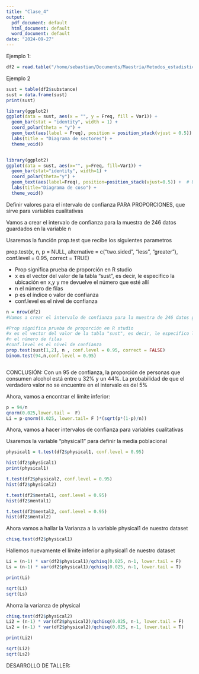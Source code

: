 ```yaml
---
title: "Clase_4"
output:
  pdf_document: default
  html_document: default
  word_document: default
date: "2024-09-27"
---
```


Ejemplo 1:

```r

df2 = read.table("/home/sebastian/Documents/Maestría/Metodos_estadisticos_av/Datos/HIPOTESIS.txt", header = TRUE, sep = ",")


```


Ejemplo 2
```r
sust = table(df2$substance)
sust = data.frame(sust)
print(sust)

library(ggplot2)
ggplot(data = sust, aes(x = "", y = Freq, fill = Var1)) +
  geom_bar(stat = "identity", width = 1) +
  coord_polar(theta = "y") +
  geom_text(aes(label = Freq), position = position_stack(vjust = 0.5)) +  # Usar Freq directamente
  labs(title = "Diagrama de sectores") +
  theme_void()


library(ggplot2)
ggplot(data = sust, aes(x="", y=Freq, fill=Var1)) +
  geom_bar(stat="identity", width=1) +
  coord_polar(theta="y") +
  geom_text(aes(label=Freq), position=position_stack(vjust=0.5)) +  # Usar directamente Freq y ajustar vjust si es necesario
  labs(title="Diagrama de coso") +
  theme_void()


```
Definir valores para el intervalo de confianza PARA PROPORCIONES, que sirve para variables cualitativas

Vamos a crear el intervalo de confianza para la muestra de 246 datos guardados en la variable n

Usaremos la función prop.test que recibe los siguientes parametros

prop.test(x, n, p = NULL,
          alternative = c("two.sided", "less", "greater"),
          conf.level = 0.95, correct = TRUE)
          
- Prop significa prueba de proporción en R studio
- x es el vector del valor de la tabla "sust", es decir, le especifico la ubicación en x,y y me devuelve el número que esté allí
- n el número de filas
- p es el índice o valor de confianza
- conf.level es el nivel de confianza

```r
n = nrow(df2)
#Vamos a crear el intervalo de confianza para la muestra de 246 datos guardados en la variable n

#Prop significa prueba de proporción en R studio
#x es el vector del valor de la tabla "sust", es decir, le especifico la ubicación en x,y y me devuelve el número que esté allí
#n el número de filas
#conf.level es el nivel de confianza
prop.test(sust[1,2], n , conf.level = 0.95, correct = FALSE)
binom.test(94,n,conf.level = 0.95)



```
CONCLUSIÓN: Con un 95 de confianza, la proporción de personas que consumen alcohol está entre u 32% y un 44%. La probabilidad de que el verdadero valor no se encuentre en el intervalo es del 5%


Ahora, vamos a encontrar el límite inferior:

```r
p = 94/n
qnorm(0.025,lower.tail =  F)
Li = p-qnorm(0.025, lower.tail= F )*(sqrt(p*(1-p)/n))
```


Ahora, vamos a hacer intervalos de confianza para variables cualitativas

Usaremos la variable "physical1" para definir la media poblacional

```r

physical1 = t.test(df2$physical1, conf.level = 0.95)

hist(df2$physical1)
print(physical1)
```
```r

t.test(df2$physical2, conf.level = 0.95)
hist(df2$physical2)


```
```r
t.test(df2$mental1, conf.level = 0.95)
hist(df2$mental1)

```

```r

t.test(df2$mental2, conf.level = 0.95)
hist(df2$mental2)
```
Ahora vamos a hallar la Varianza a la variable physical1 de nuestro dataset

```r
chisq.test(df2$physical1)

```

Hallemos nuevamente el límite inferior a physical1 de nuestro dataset

```r
Li = (n-1) * var(df2$physical1)/qchisq(0.025, n-1, lower.tail = F)
Ls = (n-1) * var(df2$physical1)/qchisq(0.025, n-1, lower.tail = T)

print(Li)

sqrt(Li)
sqrt(Ls)
```

Ahorra la varianza de physical 

```r

chisq.test(df2$physical2)
Li2 = (n-1) * var(df2$physical2)/qchisq(0.025, n-1, lower.tail = F)
Ls2 = (n-1) * var(df2$physical2)/qchisq(0.025, n-1, lower.tail = T)

print(Li2)

sqrt(Li2)
sqrt(Ls2)
```

DESARROLLO DE TALLER:


